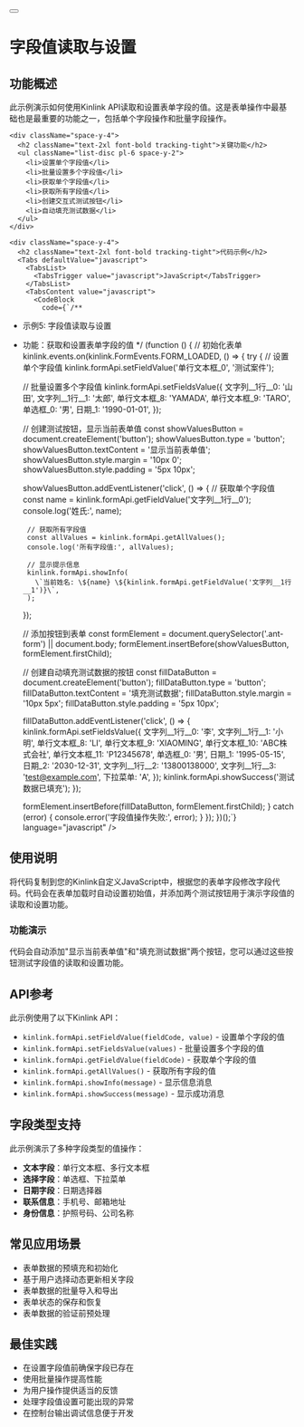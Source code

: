 
<div className="container py-6 lg:py-10">
  <div className="flex items-center gap-4 mb-8">
    <Link href="/examples">
      <Button variant="outline" size="icon">
        <ArrowLeft className="h-4 w-4" />
      </Button>
    </Link>
    <h1 className="text-3xl font-bold tracking-tight">字段值读取与设置</h1>
  </div>

  <div className="my-8 space-y-6">
    <div className="space-y-4">
      <h2 className="text-2xl font-bold tracking-tight">功能概述</h2>
      <div>
        此示例演示如何使用Kinlink API读取和设置表单字段的值。这是表单操作中最基础也是最重要的功能之一，包括单个字段操作和批量字段操作。
      </div>
    </div>

    <div className="space-y-4">
      <h2 className="text-2xl font-bold tracking-tight">关键功能</h2>
      <ul className="list-disc pl-6 space-y-2">
        <li>设置单个字段值</li>
        <li>批量设置多个字段值</li>
        <li>获取单个字段值</li>
        <li>获取所有字段值</li>
        <li>创建交互式测试按钮</li>
        <li>自动填充测试数据</li>
      </ul>
    </div>

    <div className="space-y-4">
      <h2 className="text-2xl font-bold tracking-tight">代码示例</h2>
      <Tabs defaultValue="javascript">
        <TabsList>
          <TabsTrigger value="javascript">JavaScript</TabsTrigger>
        </TabsList>
        <TabsContent value="javascript">
          <CodeBlock 
            code={`/**
 * 示例5: 字段值读取与设置
 * 功能：获取和设置表单字段的值
 */
(function () {
  // 初始化表单
  kinlink.events.on(kinlink.FormEvents.FORM_LOADED, () => {
    try {
      // 设置单个字段值
      kinlink.formApi.setFieldValue('单行文本框_0', '测试案件');

      // 批量设置多个字段值
      kinlink.formApi.setFieldsValue({
        文字列__1行__0: '山田',
        文字列__1行__1: '太郎',
        单行文本框_8: 'YAMADA',
        单行文本框_9: 'TARO',
        单选框_0: '男',
        日期_1: '1990-01-01',
      });

      // 创建测试按钮，显示当前表单值
      const showValuesButton = document.createElement('button');
      showValuesButton.type = 'button';
      showValuesButton.textContent = '显示当前表单值';
      showValuesButton.style.margin = '10px 0';
      showValuesButton.style.padding = '5px 10px';

      showValuesButton.addEventListener('click', () => {
        // 获取单个字段值
        const name = kinlink.formApi.getFieldValue('文字列__1行__0');
        console.log('姓氏:', name);

        // 获取所有字段值
        const allValues = kinlink.formApi.getAllValues();
        console.log('所有字段值:', allValues);

        // 显示提示信息
        kinlink.formApi.showInfo(
          \`当前姓名: \${name} \${kinlink.formApi.getFieldValue('文字列__1行__1')}\`,
        );
      });

      // 添加按钮到表单
      const formElement = document.querySelector('.ant-form') || document.body;
      formElement.insertBefore(showValuesButton, formElement.firstChild);

      // 创建自动填充测试数据的按钮
      const fillDataButton = document.createElement('button');
      fillDataButton.type = 'button';
      fillDataButton.textContent = '填充测试数据';
      fillDataButton.style.margin = '10px 5px';
      fillDataButton.style.padding = '5px 10px';

      fillDataButton.addEventListener('click', () => {
        kinlink.formApi.setFieldsValue({
          文字列__1行__0: '李',
          文字列__1行__1: '小明',
          单行文本框_8: 'LI',
          单行文本框_9: 'XIAOMING',
          单行文本框_10: 'ABC株式会社',
          单行文本框_11: 'P12345678',
          单选框_0: '男',
          日期_1: '1995-05-15',
          日期_2: '2030-12-31',
          文字列__1行__2: '13800138000',
          文字列__1行__3: 'test@example.com',
          下拉菜单: 'A',
        });
        kinlink.formApi.showSuccess('测试数据已填充');
      });

      formElement.insertBefore(fillDataButton, formElement.firstChild);
    } catch (error) {
      console.error('字段值操作失败:', error);
    }
  });
})();`} 
            language="javascript" 
          />
        </TabsContent>
      </Tabs>
    </div>

    <div className="space-y-4">
      <h2 className="text-2xl font-bold tracking-tight">使用说明</h2>
      <div>
        将代码复制到您的Kinlink自定义JavaScript中，根据您的表单字段修改字段代码。代码会在表单加载时自动设置初始值，并添加两个测试按钮用于演示字段值的读取和设置功能。
      </div>
      <div className="p-4 border rounded-md bg-green-50 border-green-200">
        <h3 className="font-semibold text-green-800">功能演示</h3>
        <div className="text-green-800">
          代码会自动添加"显示当前表单值"和"填充测试数据"两个按钮，您可以通过这些按钮测试字段值的读取和设置功能。
        </div>
      </div>
    </div>

    <div className="space-y-4">
      <h2 className="text-2xl font-bold tracking-tight">API参考</h2>
      <div>此示例使用了以下Kinlink API：</div>
      <ul className="list-disc pl-6 space-y-2">
        <li>
          <code>kinlink.formApi.setFieldValue(fieldCode, value)</code> -
          设置单个字段的值
        </li>
        <li>
          <code>kinlink.formApi.setFieldsValue(values)</code> - 批量设置多个字段的值
        </li>
        <li>
          <code>kinlink.formApi.getFieldValue(fieldCode)</code> -
          获取单个字段的值
        </li>
        <li>
          <code>kinlink.formApi.getAllValues()</code> - 获取所有字段的值
        </li>
        <li>
          <code>kinlink.formApi.showInfo(message)</code> - 显示信息消息
        </li>
        <li>
          <code>kinlink.formApi.showSuccess(message)</code> - 显示成功消息
        </li>
      </ul>
    </div>

    <div className="space-y-4">
      <h2 className="text-2xl font-bold tracking-tight">字段类型支持</h2>
      <div>此示例演示了多种字段类型的值操作：</div>
      <ul className="list-disc pl-6 space-y-2">
        <li><strong>文本字段</strong>：单行文本框、多行文本框</li>
        <li><strong>选择字段</strong>：单选框、下拉菜单</li>
        <li><strong>日期字段</strong>：日期选择器</li>
        <li><strong>联系信息</strong>：手机号、邮箱地址</li>
        <li><strong>身份信息</strong>：护照号码、公司名称</li>
      </ul>
    </div>

    <div className="space-y-4">
      <h2 className="text-2xl font-bold tracking-tight">常见应用场景</h2>
      <ul className="list-disc pl-6 space-y-2">
        <li>表单数据的预填充和初始化</li>
        <li>基于用户选择动态更新相关字段</li>
        <li>表单数据的批量导入和导出</li>
        <li>表单状态的保存和恢复</li>
        <li>表单数据的验证前预处理</li>
      </ul>
    </div>

    <div className="space-y-4">
      <h2 className="text-2xl font-bold tracking-tight">最佳实践</h2>
      <ul className="list-disc pl-6 space-y-2">
        <li>在设置字段值前确保字段已存在</li>
        <li>使用批量操作提高性能</li>
        <li>为用户操作提供适当的反馈</li>
        <li>处理字段值设置可能出现的异常</li>
        <li>在控制台输出调试信息便于开发</li>
      </ul>
    </div>
  </div>
</div> 